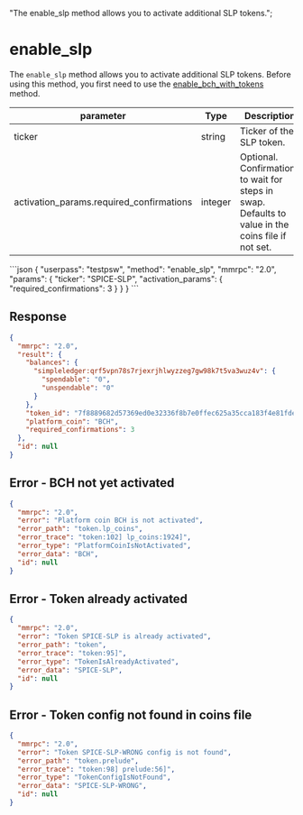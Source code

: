   "The enable_slp method allows you to activate additional SLP tokens.";

# enable\_slp

The `enable_slp` method allows you to activate additional SLP tokens. Before using this method, you first need to use the [enable\_bch\_with\_tokens](/komodo-defi-framework/api/v20/enable_bch_with_tokens/) method.

| parameter                                  | Type    | Description                                                                                        |
| ------------------------------------------ | ------- | -------------------------------------------------------------------------------------------------- |
| ticker                                     | string  | Ticker of the SLP token.                                                                           |
| activation\_params.required\_confirmations | integer | Optional. Confirmations to wait for steps in swap. Defaults to value in the coins file if not set. |

<CodeGroup title="" tag="POST" label="enable_slp" mm2MethodDecorate="true">
  ```json
  {
    "userpass": "testpsw",
    "method": "enable_slp",
    "mmrpc": "2.0",
    "params": {
      "ticker": "SPICE-SLP",
      "activation_params": {
        "required_confirmations": 3
      }
    }
  }
  ```
</CodeGroup>

## Response

```json
{
  "mmrpc": "2.0",
  "result": {
    "balances": {
      "simpleledger:qrf5vpn78s7rjexrjhlwyzzeg7gw98k7t5va3wuz4v": {
        "spendable": "0",
        "unspendable": "0"
      }
    },
    "token_id": "7f8889682d57369ed0e32336f8b7e0ffec625a35cca183f4e81fde4e71a538a1",
    "platform_coin": "BCH",
    "required_confirmations": 3
  },
  "id": null
}
```

## Error - BCH not yet activated

```json
{
  "mmrpc": "2.0",
  "error": "Platform coin BCH is not activated",
  "error_path": "token.lp_coins",
  "error_trace": "token:102] lp_coins:1924]",
  "error_type": "PlatformCoinIsNotActivated",
  "error_data": "BCH",
  "id": null
}
```

## Error - Token already activated

```json
{
  "mmrpc": "2.0",
  "error": "Token SPICE-SLP is already activated",
  "error_path": "token",
  "error_trace": "token:95]",
  "error_type": "TokenIsAlreadyActivated",
  "error_data": "SPICE-SLP",
  "id": null
}
```

## Error - Token config not found in coins file

```json
{
  "mmrpc": "2.0",
  "error": "Token SPICE-SLP-WRONG config is not found",
  "error_path": "token.prelude",
  "error_trace": "token:98] prelude:56]",
  "error_type": "TokenConfigIsNotFound",
  "error_data": "SPICE-SLP-WRONG",
  "id": null
}
```
